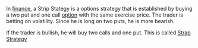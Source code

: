 {{dict}}
In [[finance]], a Strip Stategy is a options strategy that is established by buying a two put and one call [[option]] with the same exercise price. The trader is betting on volatility. Since he is long on two puts, he is more bearish. 

If the trader is bullish, he will buy two calls and one put. This is called [[Strap Strategy]]